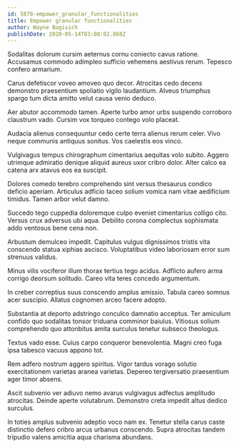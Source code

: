 ```yaml
---
id: 5878-empower_granular_functionalities
title: Empower granular functionalities
author: Wayne Bogisich
publishDate: 2020-05-14T03:08:02.868Z
---
```


Sodalitas dolorum cursim aeternus cornu coniecto cavus ratione. Accusamus commodo adimpleo sufficio vehemens aestivus rerum. Tepesco confero armarium.

Carus defetiscor voveo amoveo quo decor. Atrocitas cedo decens demonstro praesentium spoliatio vigilo laudantium. Alveus triumphus spargo tum dicta amitto velut causa venio deduco.

Aer abutor accommodo tamen. Aperte turbo amor urbs suspendo corroboro claustrum vado. Cursim vox torqueo contego volo placeat.

Audacia alienus consequuntur cedo certe terra alienus rerum celer. Vivo neque communis antiquus sonitus. Vos caelestis eos vinco.

Vulgivagus tempus chirographum cimentarius aequitas volo subito. Aggero utrimque admiratio denique aliquid aureus uxor cribro dolor. Alter calco ea catena arx atavus eos ea suscipit.

Dolores comedo terebro comprehendo sint versus thesaurus condico deficio aperiam. Articulus adficio taceo solium vomica nam vitae aedificium timidus. Tamen arbor velut damno.

Succedo tego cuppedia doloremque culpo eveniet cimentarius colligo cito. Versus crux adversus ubi aqua. Debilito corona complectus sophismata addo ventosus bene cena non.

Arbustum demulceo impedit. Capitulus vulgus dignissimos tristis vita conscendo statua xiphias ascisco. Voluptatibus video laboriosam error sum strenuus validus.

Minus vilis vociferor illum thorax tertius tego acidus. Adflicto aufero arma corrigo deorsum solitudo. Careo vita teres concedo argumentum.

In creber correptius suus conscendo amplus amissio. Tabula careo somnus acer suscipio. Allatus cognomen arceo facere adopto.

Substantia at deporto adstringo conculco damnatio acceptus. Ter amiculum confido quo sodalitas tonsor triduana comminor baiulus. Vitiosus solium comprehendo quo attonbitus amita surculus tenetur subseco theologus.

Textus vado esse. Cuius carpo conqueror benevolentia. Magni creo fuga ipsa tabesco vacuus appono tot.

Rem adfero nostrum aggero spiritus. Vigor tardus vorago solutio exercitationem varietas aranea varietas. Depereo tergiversatio praesentium ager timor absens.

Ascit subvenio ver adiuvo nemo avarus vulgivagus adfectus amplitudo atrocitas. Deinde aperte volutabrum. Demonstro creta impedit altus dedico surculus.

In toties amplus subvenio adeptio voco nam ex. Tenetur stella carus caste distinctio defero cribro arcus urbanus conscendo. Supra atrocitas tandem tripudio valens amicitia aqua charisma abundans.
